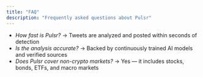 ```yaml
---
title: "FAQ"
description: "Frequently asked questions about Pulsr"
---
```


* *How fast is Pulsr?* → Tweets are analyzed and posted within seconds of detection
* *Is the analysis accurate?* → Backed by continuously trained AI models and verified sources
* *Does Pulsr cover non-crypto markets?* → Yes — it includes stocks, bonds, ETFs, and macro markets 